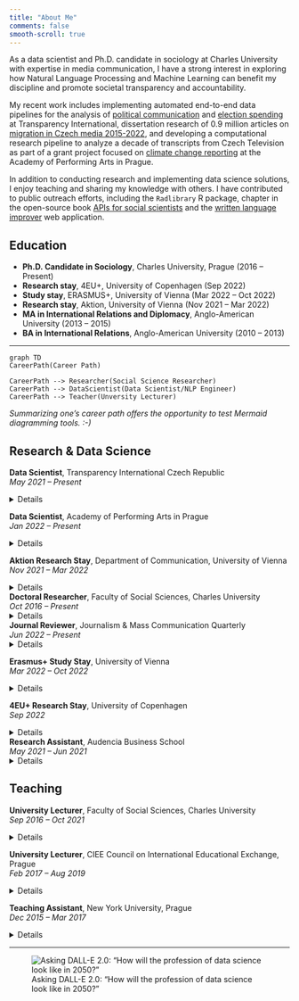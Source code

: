 ```yaml
---
title: "About Me"
comments: false
smooth-scroll: true
---
```


As a data scientist and Ph.D. candidate in sociology at Charles University with expertise in media communication, I have a strong interest in exploring how Natural Language Processing and Machine Learning can benefit my discipline and promote societal transparency and accountability. 

My recent work includes implementing automated end-to-end data pipelines for the analysis of [political communication](https://github.com/opop999/TI_monitoring_fb_political_ads_2023) and [election spending](https://github.com/opop999/TI_monitoring_transparent_accounts_2023) at Transparency International, dissertation research of 0.9 million articles on [migration in Czech media 2015-2022](https://github.com/opop999/media_discourse_research), and developing a computational research pipeline to analyze a decade of transcripts from Czech Television as part of a grant project focused on [climate change reporting](https://github.com/opop999/public_media_climate_change) at the Academy of Performing Arts in Prague.

In addition to conducting research and implementing data science solutions, I enjoy teaching and sharing my knowledge with others. I have contributed to public outreach efforts, including the `Radlibrary` R package, chapter in the open-source book [APIs for social scientists](https://bookdown.org/paul/apis_for_social_scientists/facebook-ad-library-api.html) and the [written language improver](https://opop999.github.io/syntax_improver_static_site/) web application.


## Education

- **Ph.D. Candidate in Sociology**, Charles University, Prague (2016 – Present)
- **Research stay**, 4EU+, University of Copenhagen (Sep 2022)
- **Study stay**, ERASMUS+, University of Vienna (Mar 2022 – Oct 2022)
- **Research stay**, Aktion, University of Vienna (Nov 2021 – Mar 2022)
- **MA in International Relations and Diplomacy**, Anglo-American University (2013 – 2015)
- **BA in International Relations**, Anglo-American University (2010 – 2013)

***

```mermaid
graph TD
CareerPath(Career Path)

CareerPath --> Researcher(Social Science Researcher)
CareerPath --> DataScientist(Data Scientist/NLP Engineer)
CareerPath --> Teacher(Unversity Lecturer)
```
*Summarizing one's career path offers the opportunity to test Mermaid diagramming tools. :-)*

## Research & Data Science

**Data Scientist**, Transparency International Czech Republic <br>
*May 2021 – Present*

<details btn btn-outline-light>
<summary class="btn btn-outline-primary btn-tiny">Details</summary>
  - As a Data Scientist cooperating with Transparency International, I have been responsible for implementing several automated end-to-end data pipelines for the analysis of political communication and election spending in the Czech Republic. These pipelines were crucial for several key projects, including the tracking of political actor spending on transparent bank accounts in 2021 and 2023, and the analysis of Facebook political ads for the 2021 legislative elections, the 2022 municipal and senate elections, and the 2023 presidential elections.
- My work on these projects involved extracting data using API and web scraping techniques, preprocessing and analyzing the data, and creating visualizations using a dashboard with interactive graphs. I also automated the entire process to ensure that we had access to daily updated data. This included close coordination with analysts from AMO (Association for International Affairs) and NLP engineers from Geneea.
- In addition to my work on these data pipelines, I also provided consultation on the technological feasibility and research validity of the "Hate speech on social media" project. I also authored the successfully accepted application to get access to the microtargeting dataset of political ads on Meta's platforms, which enabled us to get a more detailed view on what strategies political actors use on social media.
- Furthermore, I developed a ML classification model to help with the assessment of the transaction types on the transparent bank accounts, which is traditionally manually-intensive. Finally, as part of public outreach, I contributed to the Radlibrary package, which provides high-level access to Meta Ad Library API in R language and wrote a chapter in the open-source book "APIs for social scientists" on the usage of this package.
</details>

**Data Scientist**, Academy of Performing Arts in Prague <br>
*Jan 2022 – Present*

<details btn btn-outline-light>
<summary class="btn btn-outline-primary btn-tiny">Details</summary>
- In my role as a Data Scientist on the grant project focused on Czech Public Television and Climate Change Reporting, I was responsible for developing a computational research pipeline to analyze over 0.6 million transcripts from the Czech Television. This project aims to investigate how climate change is reported on by this public media outlet.
- As part of my responsibilities, I extracted data using the Newton Media API and performed preprocessing techniques, such as lemmatization using UDPipe for the Czech language. The primary analysis for this project involved topic modelling, which I conducted using both LDA and NMF algorithms to provide the best model as determined by area experts. To help with model assessment, I used LDAVis for interactive visualization of each of the models.
- In addition to the main analysis method, I also conducted a sentiment analysis using a pre-trained CZERT/BERT model, accelerated with GPU using Kaggle. I was also responsible for keyword extraction using TF-IDF and KeyBERT from the lemmatized corpus, as well as named entity recognition using a NameTag model.
</details>


**Aktion Research Stay**, Department of Communication, University of Vienna <br>
*Nov 2021 – Mar 2022*

<details btn btn-outline-light>
<summary class="btn btn-outline-primary btn-tiny">Details</summary>
- During my research stay at the University of Vienna's Department of Communication, I made significant progress in my research on the media communication of migration in the Czech Republic. Working closely with my collaborator, Irene Elmerot, a linguist from Stockholm University, we accessed the Newton Media API and extracted over 800,000 media articles related to migration between 2015 and the present. We then cleaned the data using Regex and conducted lemmatization, Part-of-Speech tagging, Named Entity Recognition, and sentiment analysis on the entire corpus.
- We also prepared for several planned analyses using R and Python, including word embeddings, word collocations, topic modeling, and keyword extraction. In addition to these efforts, I was also involved in collecting and preparing various contextual datasets for further analysis, including political ads on Facebook and Google, tweets from top Czech media outlets, parliamentary speeches, and disinformation narratives. I also gained access to CrowdTangle's research platform and downloaded data on Google Trends and Wikipedia to measure the salience of migration in the Czech Republic.
- My stay was significantly aided by the academic supervision of Jörg Matthes and the opportunity to participate in the events of the AdMe research group and, especially, the Computational Communication Lab, where we presented our preliminary findings. Overall, my research stay under the "Aktion Österreich-Tschechien" grant at the University of Vienna allowed me to make significant progress in my Ph.D. research and enhance my knowledge and skills in natural language processing and computational communication research.
</details>

**Doctoral Researcher**, Faculty of Social Sciences, Charles University <br>
*Oct 2016 – Present*
<details btn btn-outline-light>
<summary class="btn btn-outline-primary btn-tiny">Details</summary>
- As a Doctoral Researcher in Sociology at Charles University, I have gained extensive research and academic writing experience in addition to my dissertation research.
I was the principal researcher of the Charles University Grant no. 1380218, "Czech Media and the European Refugee Crisis," where I studied the role of the media in shaping public perceptions and attitudes towards refugees in the Czech Republic.
- I have also been a researcher in the European COST Action project “Populist Political Communication in Europe,” where I have been a part of a multinational team investigating the use of populist rhetoric in political communication across Europe. As part of this project, I underwent a training workshop in Zurich and attended several meetings of the COST Action group in Madrid, Sarajevo, and Prague.
- In addition, I have also worked as a research assistant on two Czech Science Foundation grants of my academic supervisor, Vaclav Stetka, providing support for research projects in media sociology.
- Finally, I have been involved in modeling predictors of depression within the international project "Pandemic Emergency in Social Perspective: evidence from large Web-survey research." In this project, I have used statistical techniques to identify factors that may be associated with an increased risk of depression during the COVID-19 pandemic.
</details>

**Journal Reviewer**, Journalism & Mass Communication Quarterly <br>
*Jun 2022 – Present*
<details btn btn-outline-light>
<summary class="btn btn-outline-primary btn-tiny">Details</summary>
- As a Peer Reviewer for the Journalism & Mass Communication Quarterly journal, I have been responsible for reviewing and providing feedback on manuscripts submitted to the journal. This involves carefully reading and assessing the manuscripts, considering their relevance, originality, and quality, and offering constructive suggestions to the authors to help improve their work.
</details>

**Erasmus+ Study Stay**, University of Vienna <br>
*Mar 2022 – Oct 2022*

<details btn btn-outline-light>
<summary class="btn btn-outline-primary btn-tiny">Details</summary>
- During my Erasmus study stay at the University of Vienna, I had the opportunity to further my theoretical and practical knowledge. 
- I took three courses: Science Communication, Longitudinal Methods, and Urban Sociology.
- As a capstone for the Science Communication class, I wrote an article on Long Covid, showcasing the combination of R and Python in data journalism. 
- In Logitudinal Methods class, I focused on the Sequence Analysis (using TraMineR in R) to test a new approach for understanding the pattern of reporting on migrants/refugees in the Czech media. 
- These classes allowed me to broaden my understanding of how to effectively communicate scientific ideas to the public, how to design and analyze longitudinal data programmatically, and how to interpret the social, economic, and cultural factors shaping urban spaces.
</details>

**4EU+ Research Stay**, University of Copenhagen <br>
*Sep 2022*

<details btn btn-outline-light>
<summary class="btn btn-outline-primary btn-tiny">Details</summary>
- My short-term research stay at the University of Copenhagen (under the 4EU+ mobility funding) allowed me to discuss my work with scholars from Copenhagen Center for Social Data Science and receive valuable feedback on my research design and methodology.
- I also had the opportunity to attend various seminars and workshops on topics related to my research, including the use of computational methods in social science research and the ethical considerations of working with Big Data and ML models. These experiences helped me to deepen my understanding of the latest developments in my field and to develop my skills as a researcher.
</details>

**Research Assistant**, Audencia Business School <br>
*May 2021 – Jun 2021*
<details btn btn-outline-light>
<summary class="btn btn-outline-primary btn-tiny">Details</summary>
- As part of my work on the OPTED (Observatory for Political Texts in European Democracies) project, I conducted thorough literature research on citizen-produced political texts and provided a quantitative summary and a content analysis.
- The OPTED project is an EU-funded initiative that aims to establish a European research infrastructure to support political text analysis. A significant portion of the academic literature focused on machine learning and natural language processing techniques to study large corpora of political texts, which helped me to deepen my theoretical understanding of this field.
</details>

## Teaching

**University Lecturer**, Faculty of Social Sciences, Charles University <br>
*Sep 2016 – Oct 2021*

<details btn btn-outline-light>
<summary class="btn btn-outline-primary btn-tiny">Details</summary>
- During my Ph.D. studies in Sociology at Charles University Prague, I gained a year-long teaching experience. As a co-lecturer and assistant, I worked closely with Dr. Dino Numerato on his Media & Society and Digital Sociology courses. I also co-taught Introduction to Sociology and History of Sociology courses, providing students with a strong foundation in these subjects.
- In addition to my teaching responsibilities, I oversaw the creation of over 60 Wikipedia sociological articles through student teamwork. I also served as an advisor to four bachelor theses on media sociology, providing guidance and support to my students as they completed their research. I also wrote several opponent reviews, evaluating the quality and accuracy of my students' work.
</details>

**University Lecturer**, CIEE Council on International Educational Exchange, Prague <br>
*Feb 2017 – Aug 2019*

<details btn btn-outline-light>
<summary class="btn btn-outline-primary btn-tiny">Details</summary>
- As a university lecturer for the CIEE Council on International Educational Exchange, I have taught a variety of courses, including European Populism, Media Sociology, Cold War Confrontation, and Nationalism & Democracy. I have a strong passion for education and enjoy sharing my knowledge with students.
- I have undergone several pedagogical workshops focused on teaching methodology and have authored one of the courses (Media Sociology) and co-authored another (European Populism).
At CIEE, I have had the opportunity to help international students students from diverse backgrounds learn more about important social and political issues, with an emphasis on the local Czech context. In this role, I have developed my skills in student-centered learning, curriculum development, classroom management, and effective communication.
- I am committed to providing a high-quality educational experience for my students and helping them to develop a deep understanding of the subject matter. To this end, I have utilized a variety of forms of learning, including seminars, discussions, on-site visits, and guest lecturers, to create an engaging and dynamic classroom environment.
</details>

**Teaching Assistant**, New York University, Prague <br>
*Dec 2015 – Mar 2017*

<details btn btn-outline-light>
<summary class="btn btn-outline-primary btn-tiny .btn-group-right">Details</summary>
- As a teaching assistant, I provided support to Dr. Tomas Klvana in the Global Media Seminar and Organizational Communication courses. My responsibilities included grading assignments, facilitating class discussions, and assisting students with any questions or concerns they had about the course material.
- I also assisted Dr. Klvana with any administrative tasks related to the courses, such as managing course materials and communicating with students. Through this role, I was able to contribute to the success of the courses and the learning of the students.
</details>

*** 

![Asking DALL-E 2.0: "How will the profession of data science look like in 2050?"](images/data_science.webp)
